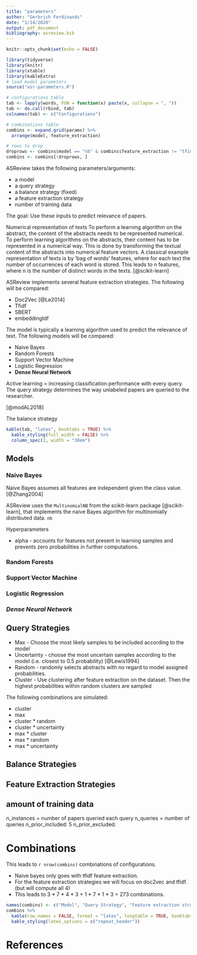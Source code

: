 ```yaml
---
title: "parameters"
author: "Gerbrich Ferdinands"
date: "1/14/2020"
output: pdf_document
bibliography: asreview.bib
---
```

```r
knitr::opts_chunk$set(echo = FALSE)

library(tidyverse)
library(knitr)
library(xtable)
library(kableExtra)
# load model parameters 
source("asr-parameters.R")
```


```r
# configurations table 
tab <- lapply(words, FUN = function(x) paste(x, collapse = ", "))
tab <- do.call(rbind, tab)
colnames(tab) <- c("Configurations")

```

```r
# combinations table
combins <- expand.grid(params) %>%
  arrange(model, feature_extraction)

# rows to drop
droprows <- combins$model == "nb" & combins$feature_extraction != "tfidf"
combins <- combins[!droprows, ]
``` 

ASReview takes the following parameters/arguments: 

- a model
- a query strategy
- a balance strategy (fixed)
- a feature extraction strategy
- number of training data 

The goal: 
Use these inputs to predict relevance of papers. 

Numerical representation of texts
To perform a learning algorithm on the abstract, the content of the abstracts needs to be represented numerical.
To perform learning algorithms on the abstracts, their content has to be represented in a numerical way. 
This is done by transforming the textual content of the abstracts into numerical feature vectors. 
A classical example representation of texts is by 'bag of words' features, where for each text the number of occurrences of each word is stored. This leads to n features, where n is the number of distinct words in the texts. [@scikit-learn]

ASReview implements several feature extraction strategies. The following will be compared: 

* Doc2Vec [@Le2014]
* Tfidf 
* SBERT
* embeddingIdf

The model is typically a learning algorithm used to predict the relevance of text.
The following models will be compared: 

* Naive Bayes 
* Random Forests
* Support Vector Machine 
* Logistic Regression 
* **Dense Neural Network** 

Active learning = 
increasing classification performance with every query. 
The query strategy determines the way unlabeled papers are queried to the researcher. 

[@modAL2018]

The balance strategy 


```r
kable(tab, "latex", booktabs = TRUE) %>%
  kable_styling(full_width = FALSE) %>%
  column_spec(2, width = "30em") 
```

## Models 
### Naive Bayes 
Naive Bayes assumes all features are independent given the class value. [@Zhang2004] 

ASReview uses the ` MultinomialNB` from the scikit-learn package [@scikit-learn], that implements the naive Bayes algorithm for multinomially distributed data. 
` nb`

Hyperparameters

  * alpha - accounts for features not present in learning samples and prevents zero probabilities in further computations. 

### Random Forests

### Support Vector Machine

### Logistic Regression 

### *Dense Neural Network*

## Query Strategies 
* Max - Choose the most likely samples to be included according to the model
* Uncertainty - choose the most uncertain samples according to the model (i.e. closest to 0.5 probability) [@Lewis1994] 
* Random - randomly selects abstracts with no regard to model assigned probabilities. 
* Cluster - Use clustering after feature extraction on the dataset. Then the highest probabilities within random clusters are sampled

The following combinations are simulated: 

* cluster
* max
* cluster * random 
* cluster * uncertainty
* max * cluster
* max * random
* max * uncertainty

## Balance Strategies 

## Feature Extraction Strategies 

## amount of training data
n_instances = number of papers queried each query
n_queries = number of queries
n_prior_included: 5
n_prior_excluded: 

# Combinations 

This leads to  `r nrow(combins)` combinations of configurations. 

- Naive bayes only goes with tfidf feature extraction.
- For the feature extraction strategies we will focus on doc2vec and tfidf. (but will compute all 4)
- This leads to 3 * 7  * 4 * 3 + 1 * 7 * 1 * 3 =  273 combinations. 

```r
names(combins) <- c("Model", "Query Strategy", "Feature extraction strategy", "Training data [included/excluded]")
combins %>%
  kable(row.names = FALSE, format = "latex", longtable = TRUE, booktabs = TRUE) %>%
  kable_styling(latex_options = c("repeat_header")) 
```


# References 